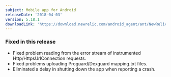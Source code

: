 ```yaml
---
subject: Mobile app for Android
releaseDate: '2018-04-03'
version: 5.18.1
downloadLink: 'https://download.newrelic.com/android_agent/ant/NewRelic_Android_Agent_5.18.1.zip'
---
```


### Fixed in this release

* Fixed problem reading from the error stream of instrumented Http/HttpsUrlConnection requests.
* Fixed problems uploading Proguard/Dexguard mapping.txt files.
* Eliminated a delay in shutting down the app when reporting a crash.
